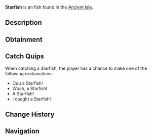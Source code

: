 {{FishInfobox
|image          = Starfish.png
|rarity         = Uncommon
|sea            = First Sea
|location       = [[Ancient Isle]]
|sublocation    = 
|sources        = Fishing Rod
|radar_location = 
|xp             = 115
|weather        = 
|time           = 
|season         = Summer
|bait           = 
|base_weight    = 7
|base_value     = 110
|weight_range   = 5
|base_chance    = 55
|base_resil     = 95
}}
'''Starfish''' is an {{Rarity|Uncommon}} fish found in the [[Ancient Isle]].

== Description ==
{{Description|The starfish is a marine invertebrate with five arms that have hundreds of little feet which they use to move around. They prey on small organisms in their habitats, and are usually out and about during the daytime.|Bestiary Entry}}

== Obtainment ==
{{Description|Found at the Ancient Isle.|Bestiary Hint}}
{{Fish Availability|
Ancient Isle/Surrounding Ocean
|top_rods      = 
Training Rod\110218.7\254771.38;
Astralhook Rod\87180.36\116320.68;
Ethereal Prism Rod\85888.17\122396.54;
Fast Rod\84335\76061;
Firefly Rod\83711.84\69951.54;
Flimsy Rod\81568.89\71356.13;
Leviathan's Fang Rod\78597.36\81735.34;
Fortune Rod\46460.46\61992.73;
No-Life Rod\79769.03\72263.34;
Seraphic Rod\79455.01\71978.86;
Verdant Shear Rod\74712.77\61593.26;
Depthseeker Rod\73962.05\56193.71;
Avalanche Rod\73322.15\50522.65;
Challenger's Rod\72726.16\65883.16;
Rod Of The Forgotten Fang\72553.59\65726.82;
Blazebringer Rod\72294.9\65493.69;
Free Spirit Rod\69338.39\62815.31;
Zeus Rod\67814.95\61434.05;
Rod Of The Depths\66098.05\59878.7;
Volcanic Rod\65628.85\46660.59;
Rod Of The Exalted One\62740.38\59955.28;
Trident Rod\62317.52\50163.18;
Steady Rod\38321.19\22411.46
|recommended   = Training Rod
}}

== Catch Quips ==
When catching a Starfish, the player has a chance to make one of the following exclamations:
* Ouu a Starfish!
* Woah, a Starfish!
* A Starfish!
* I caught a Starfish!

== Change History ==
{{Change History|{{subst:Current Version}}}}

== Navigation ==
{{Fish Navbox|Ancient Isle}}